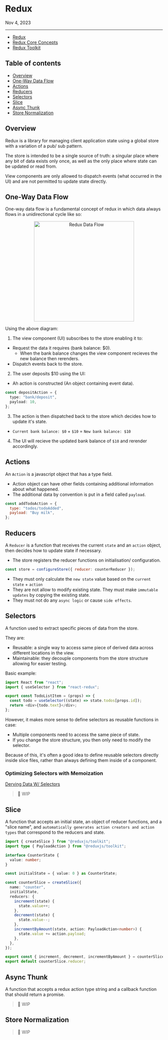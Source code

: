 
<Meta name="Notes/Client State/Redux" title="Notes/Client State/Redux" />

# Redux

Nov 4, 2023

<hr />

- [Redux](https://redux.js.org/introduction/getting-started)
- [Redux Core Concepts](https://redux.js.org/tutorials/fundamentals/part-2-concepts-data-flow)
- [Redux Toolkit](https://redux-toolkit.js.org/introduction/getting-started)

## Table of contents

- [Overview](#overview)
- [One-Way Data Flow](#one-way-data-flow)
- [Actions](#actions)
- [Reducers](#reducers)
- [Selectors](#selectors)
- [Slice](#slice)
- [Async Thunk](#async-thunk)
- [Store Normalization](#store-normalization)

## Overview

Redux is a library for managing client application state using a global store with a variation of a pub/ sub pattern.

The store is intended to be a single source of truth: a singular place where any bit of data exists only once, as well as the only place
where state can be updated or read from.

View components are only allowed to dispatch events \(what occurred in the UI\) and are not permitted to update state directly.

## One-Way Data Flow

One-way data flow is a fundamental concept of redux in which data always flows in a unidirectional cycle like so:

<p align="center">
  <a href="https://github.com/JonnyPickard/JonnyPickard.github.io">
    <img
      src="./src/assets/diagrams/ReduxDataFlowDiagram.gif"
      alt="Redux Data Flow"
      width="320px"
    />
  </a>
</p>

Using the above diagram:

1. The view component \(UI\) subscribes to the store enabling it to:

- Request the data it requires \(bank balance: $0\).
  - When the bank balance changes the view component recieves the new balance then rerenders.
- Dispatch events back to the store.

2. The user deposits $10 using the UI:

- Ah action is constructed \(An object containing event data\).

```ts
const depositAction = {
  type: "bank/deposit",
  payload: 10,
};
```

3. The action is then dispatched back to the store which decides how to update it's state.

- `Current bank balance: $0` + `$10` = `New bank balance: $10`

4. The UI will recieve the updated bank balance of `$10` and rerender accordingly.

## Actions

An `Action` is a javascript object that has a type field.

- Action object can have other fields containing additional information about what happened.
- The additional data by convention is put in a field called `payload`.

```js
const addTodoAction = {
  type: "todos/todoAdded",
  payload: "Buy milk",
};
```

## Reducers

A `Reducer` is a function that receives the current `state` and an `action` object, then decides
how to update state if necessary.

- The store registers the reducer functions on initialisation/ configuration.

```js
const store = configureStore({ reducer: counterReducer });
```

- They must only calculate the `new state` value based on the `current state` + `action`
- They are not allow to modify existing state. They must make `immutable updates` by copying the existing state.
- They must not do any `async logic` or cause `side effects`.

## Selectors

A function used to extract specific pieces of data from the store.

They are:

- Reusable: a single way to access same piece of derived data across different locations in the view.
- Maintainable: they decouple components from the store structure allowing for easier testing.

Basic example:

```ts
import React from "react";
import { useSelector } from "react-redux";

export const TodoListItem = (props) => {
  const todo = useSelector((state) => state.todos[props.id]);
  return <div>{todo.text}</div>;
};
```

However, it makes more sense to define selectors as reusable functions in case:

- Multiple components need to access the same piece of state.
- If you change the store structure, you then only need to modify the selector.

Because of this, it's often a good idea to define reusable selectors directly inside slice files, rather than always defining them inside of a component.

### Optimizing Selectors with Memoization

[Derving Data W/ Selectors](https://redux.js.org/usage/deriving-data-selectors#optimizing-selectors-with-memoization)

> 🚧 WIP

## Slice

A function that accepts an initial state, an object of reducer functions, and a "slice name",
and `automatically generates action creators and action types` that correspond to the reducers and state.

```typescript
import { createSlice } from "@reduxjs/toolkit";
import type { PayloadAction } from "@reduxjs/toolkit";

interface CounterState {
  value: number;
}

const initialState = { value: 0 } as CounterState;

const counterSlice = createSlice({
  name: "counter",
  initialState,
  reducers: {
    increment(state) {
      state.value++;
    },
    decrement(state) {
      state.value--;
    },
    incrementByAmount(state, action: PayloadAction<number>) {
      state.value += action.payload;
    },
  },
});

export const { increment, decrement, incrementByAmount } = counterSlice.actions;
export default counterSlice.reducer;
```

## Async Thunk

A function that accepts a redux action type string and a callback function that should return a promise.

> 🚧 WIP

## Store Normalization

> 🚧 WIP
